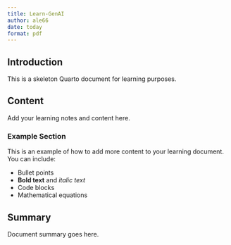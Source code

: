 ```yaml
---
title: Learn-GenAI
author: ale66
date: today
format: pdf
---
```


## Introduction

This is a skeleton Quarto document for learning purposes.

## Content
 
Add your learning notes and content here.

### Example Section

This is an example of how to add more content to your learning document. You can include:

- Bullet points
- **Bold text** and *italic text*
- Code blocks
- Mathematical equations

## Summary

Document summary goes here.